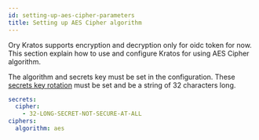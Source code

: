 ```yaml
---
id: setting-up-aes-cipher-parameters
title: Setting up AES Cipher algorithm
---
```


Ory Kratos supports encryption and decryption only for oidc token for now. This
section explain how to use and configure Kratos for using AES Cipher algorithm.

The algorithm and secrets key must be set in the configuration. These
[secrets key rotation](secret-key-rotation) must be set and be a string of 32
characters long.

```yaml title="path/to/kratos/config.yml
secrets:
  cipher:
    - 32-LONG-SECRET-NOT-SECURE-AT-ALL
ciphers:
  algorithm: aes
```
